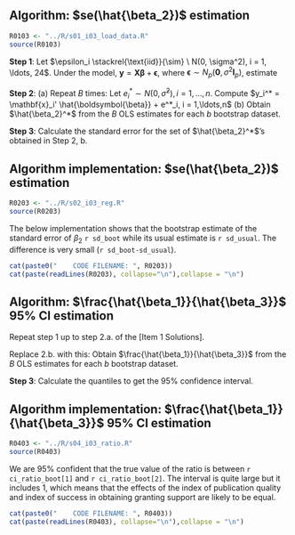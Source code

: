 ## Algorithm: $se(\hat{\beta_2})$ estimation

```r
R0103 <- "../R/s01_i03_load_data.R"
source(R0103)
```

**Step 1**: Let $\epsilon_i \stackrel{\text{iid}}{\sim} \ N(0, \sigma^2), i = 1, \ldots, 24$. Under the model, $\mathbf{y} = \mathbf{X} \boldsymbol{\beta} + \boldsymbol{\epsilon}$, where $\boldsymbol{\epsilon} \sim N_p(\mathbf{0}, \sigma^2 \mathbf{I}_p)$, estimate

\begin{equation}
\begin{aligned}
\hat{\boldsymbol{\beta}} = \left( \mathbf{X}'\mathbf{X} \right)^{-1} \mathbf{X}'\mathbf{y}
\end{aligned}
\end{equation}

\begin{equation}
\begin{aligned}
\hat{\sigma}^2 = \frac{1}{n} \sum_{i=1}^n \left(y_i-\mathbf{x}_i' \hat{\boldsymbol{\beta}} \right)^2
\end{aligned}
\end{equation}

**Step 2**: (a) Repeat $B$ times: Let $e^*_i \sim N(0, \hat{\sigma}^2), i = 1, \ldots, n$. Compute $y_i^* = \mathbf{x}_i' \hat{\boldsymbol{\beta}} + e^*_i, i = 1,\ldots,n$ (b) Obtain $\hat{\beta_2}^*$ from the $B$ OLS estimates for each $b$ bootstrap dataset.

\begin{equation}
\begin{aligned}
\hat{\boldsymbol{\beta}}^*_b = \left( \mathbf{X}'\mathbf{X} \right)^{-1} \mathbf{X}'\mathbf{y}^*_b
\end{aligned}
\end{equation}

**Step 3**: Calculate the standard error for the set of $\hat{\beta_2}^*$'s obtained in Step 2, b.

## Algorithm implementation: $se(\hat{\beta_2})$ estimation

```r
R0203 <- "../R/s02_i03_reg.R"
source(R0203)
```

The below implementation shows that the bootstrap estimate of the standard error of $\beta_2$ `r sd_boot` while its usual estimate is `r sd_usual`. The difference is very small (`r sd_boot-sd_usual`).

```r
cat(paste0("    CODE FILENAME: ", R0203))
cat(paste(readLines(R0203), collapse="\n"),collapse = "\n")
```

## Algorithm: $\frac{\hat{\beta_1}}{\hat{\beta_3}}$ 95% CI estimation

Repeat step 1 up to step 2.a. of the [Item 1 Solutions].
  
Replace 2.b. with this: Obtain $\frac{\hat{\beta_1}}{\hat{\beta_3}}$ from the $B$ OLS estimates for each $b$ bootstrap dataset.

**Step 3**: Calculate the quantiles to get the 95% confidence interval.

## Algorithm implementation: $\frac{\hat{\beta_1}}{\hat{\beta_3}}$ 95% CI estimation

```r
R0403 <- "../R/s04_i03_ratio.R"
source(R0403)
```

We are 95% confident that the true value of the ratio is between `r ci_ratio_boot[1]` and `r ci_ratio_boot[2]`. The interval is quite large but it includes 1, which means that the effects of the index of publication quality and index of success in obtaining granting support are likely to be equal.

```r
cat(paste0("    CODE FILENAME: ", R0403))
cat(paste(readLines(R0403), collapse="\n"),collapse = "\n")
```


